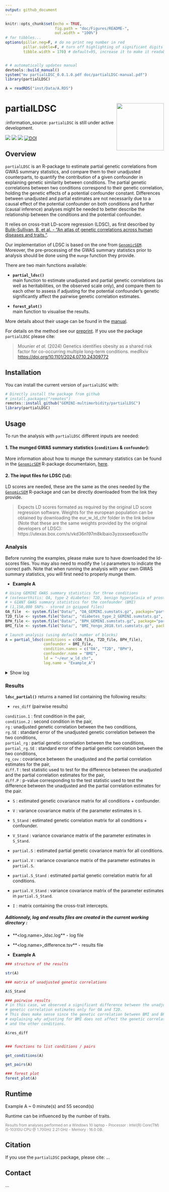 ```yaml
---
output: github_document
---
```


<!-- README.md is generated from README.Rmd. Please edit that file -->

```r
knitr::opts_chunk$set(echo = TRUE,
                      fig.path = "doc/Figures/README-",
                      out.width = "100%")
# for tibbles...
options(pillar.neg=F, # do no print neg number in red
        pillar.subtle=F, # turn off highlighting of significant digits
        tibble.width = 170) # default=95, increase it to make it readable


# # automatically updates manual
devtools::build_manual()
system("mv partialLDSC_0.0.1.0.pdf doc/partialLDSC-manual.pdf")
library(partialLDSC)

A = readRDS("inst/Data/A.RDS")
```

# partialLDSC <a href="https://github.com/GEMINI-multimorbidity/partialLDSC"><img src="inst/Figures/hex.png" align="right" width="150" /></a>

:information\_source: `partialLDSC` is still under active development.  
<!-- Check the [NEWS](NEWS.md) to learn more about what has been modified\! -->

<!-- badges: start -->
[![](https://img.shields.io/badge/version-0.1.0-informational.svg)](https://github.com/GEMINI-multimorbidity/partialLDSC)
[![](https://img.shields.io/github/last-commit/GEMINI-multimorbidity/partialLDSC.svg)](https://github.com/GEMINI-multimorbidity/partialLDSC/commits/master)
[![](https://img.shields.io/badge/lifecycle-experimental-orange)](https://www.tidyverse.org/lifecycle/#experimental)
[![DOI](https://zenodo.org/badge/716022171.svg)](https://zenodo.org/doi/10.5281/zenodo.12721532)
<!-- badges: end -->

## Overview
[//]:*******

`partialLDSC` is an R-package to estimate partial genetic correlations from GWAS summary statistics, and compare them to their unadjusted counterparts, to quantify the contribution of a given confounder in explaining genetic similarity between conditions. The partial genetic correlations between two conditions correspond to their genetic correlation, holding the genetic effects of a potential confounder constant. Differences between unadjusted and partial estimates are not necessarily due to a causal effect of the potential confounder on both conditions and further (causal inference) analyses might be needed to better describe the relationship between the conditions and the potential confounder.      

It relies on cross-trait LD-score regression (LDSC), as first described by [Bulik-Sullivan, B. et al. - “An atlas of genetic correlations across human diseases and traits.”](https://pubmed.ncbi.nlm.nih.gov/26414676/).  

Our implementation of LDSC is based on the one from [`GenomicSEM`](https://github.com/GenomicSEM/GenomicSEM/).  Moreover, the pre-processing of the GWAS summary statistics prior to analysis should be done using the `munge` function they provide.  


There are two main functions available:  

-   **`partial_ldsc()`**  
main function to estimate unadjusted and partial genetic correlations (as well as heritabilities, on the observed scale only), and compare them to each other to assess if adjusting for the potential confounder's genetic significantly affect the pairwise genetic correlation estimates.   


-   **`forest_plot()`**  
main function to visualise the results.     

More details about their usage can be found in the [manual](doc/partialLDSC-manual.pdf).      

For details on the method see our [preprint](https://doi.org/10.1101/2024.07.10.24309772). If you use the package `partialLDSC` please cite:

> Mounier _et al._ (2024) Genetics identifies obesity as a shared risk factor for co-occurring multiple long-term conditions. medRxiv [https://doi.org/10.1101/2024.07.10.24309772](https://doi.org/10.1101/2024.07.10.24309772)

## Installation
[//]:*******

You can install the current version of `partialLDSC` with:    
```r
# Directly install the package from github
# install.packages("remotes")
remotes::install_github("GEMINI-multimorbidity/partialLDSC")
library(partialLDSC)
```

## Usage
[//]:*******

To run the analysis with `partialLDSC` different inputs are needed:


#### 1. The munged GWAS summary statistics (`conditions` & `confounder`):

More information about how to munge the summary statistics can be found in the [`GenomicSEM`](https://github.com/GenomicSEM/GenomicSEM/) R-package documentaion, [here](https://github.com/GenomicSEM/GenomicSEM/wiki/3.-Models-without-Individual-SNP-effects#step-1-munge-the-summary-statistics).    


#### 2. The input files for LDSC (`ld`):

LD scores are needed, these are the same as the ones needed by the [`GenomicSEM`](https://github.com/GenomicSEM/GenomicSEM/) R-package and can be directly downloaded from the link they provide.  

> Expects LD scores formated as required by the original LD score regression software. Weights for the european population can be obtained by downloading the eur_w_ld_chr folder in the link below (Note that these are the same weights provided by the original developers of LDSC): https://utexas.box.com/s/vkd36n197m8klbaio3yzoxsee6sxo11v    


### Analysis
[//]:-------------------------------

Before running the examples, please make sure to have downloaded the ld-scores files. You may also need to modify the `ld` parameters to indicate the correct path. Note that when running the analysis with your own GWAS summary statistics, you will first need to properly munge them.   

- **Example A**

```r
# Using GEMINI GWAS summary statistics for three conditions 
# (osteoarthitis: OA, type 2 diabetes: T2D, benign hyperplasia of prostate: BPH)
# + GIANT GWAS summary statistics for the confounder (BMI)
# (1,150,000 SNPs - stored in gzipped files)
OA_file  <- system.file("Data/", "OA_GEMINI.sumstats.gz", package="partialLDSC")
T2D_file <- system.file("Data/", "diabetes_type_2_GEMINI.sumstats.gz", package="partialLDSC")
BPH_file <- system.file("Data/", "BPH_GEMINI.sumstats.gz", package="partialLDSC")
BMI_file <- system.file("Data/", "BMI_Yengo_2018.txt.sumstats.gz", package="partialLDSC")

# launch analysis (using default number of blocks)
A = partial_ldsc(conditions = c(OA_file, T2D_file, BPH_file),
                 confounder = BMI_file, 
                 condition.names = c("OA", "T2D", "BPH"), 
                 confounder.name = "BMI",
                 ld = "~/eur_w_ld_chr",
                 log.name = "Example_A")

``` 



<details>

  <summary>Show log</summary>
  
  ```r
  logA = readr::read_lines(system.file("data/", "Example_A_ldsc.log", package="partialLDSC"))
  cat(logA, sep="\n")
  ```
  
    
</details>   


<!--
- **Example B**
add example with multiple confounder one implemented
-->


### Results
[//]:-------------------------------

**`ldsc_partial()`** returns a named list containing the following results:  


- `res_diff` (pairwise results)

`condition.1` : first condition in the pair,   
`condition.2` : second condition in the pair,  
`rg` : unadjusted genetic correlation between the two conditions,    
`rg.SE` : standard error of the unadjusted genetic correlation between the two conditions,       
`partial_rg` : partial genetic correlation between the two conditions,      
`partial_rg.SE` : standard error of the partial genetic correlation between the two conditions,      
`rg_cov` : covariance between the unadjusted and the partial correlation estimates for the pair,      
`diff.T` : test statistic used to test for the difference between the unadjusted and the partial correlation estimates for the pair,     
`diff.P` : p-value corresponding to the test statistic used to test the difference between the unadjusted and the partial correlation estimates for the pair.     

        
- `S` : estimated genetic covariance matrix for all conditions + confounder.    

- `V` : variance covariance matrix of the parameter estimates in `S`.   

- `S_Stand` :  estimated genetic correlation matrix for all conditions + confounder.  

- `V_Stand` : variance covariance matrix of the parameter estimates in `S_Stand`.   

- `partial.S` : estimated partial genetic covariance matrix for all conditions.    

- `partial.V` : variance covariance matrix of the parameter estimates in `partial.S`.   

- `partial.S_Stand` : estimated partial genetic correlation matrix for all conditions.  

- `partial.V_Stand` : variance covariance matrix of the parameter estimates in `partial.S_Stand`.  

- `I` : matrix containing the cross-trait intercepts.   


##### Aditionnaly, log and results files are created in the current working directory :
-   **<log.name>_ldsc.log** - log file   
-   **<log.name>_difference.tsv** - results file   


- **Example A**

```r
### structure of the results

str(A)

### matrix of unadjusted genetic correlations

A$S_Stand

### pairwise results
# in this case, we observed a significant difference between the unadjusted and the partial 
# genetic correlation estimates only for OA and T2D. 
# This does make sense since the genetic correlation between BMI and BPH is very low, 
# explaining why adjusting for BMI does not affect the genetic correlation between BPH 
# and the other conditions.

A$res_diff


### functions to list conditions / pairs

get_conditions(A)

get_pairs(A)

### forest plot
forest_plot(A)
```


## Runtime
[//]:*******

Example A ~ 0 minute(s) and 55 second(s)


Runtime can be influenced by the number of traits.


<font color="grey"><small> Results from analyses performed on a Windows 10 laptop - Processor : Intel(R) Core(TM) i5-10310U CPU @ 1.70GHz   2.21 GHz - Memory : 16.0 GB. </font></small>


<!-- ## Contributors -->



## Citation
[//]:*******

If you use the `partialLDSC` package, please cite: ...


## Contact
...
<!-- <mounier.ninon@gmail.com> -->
